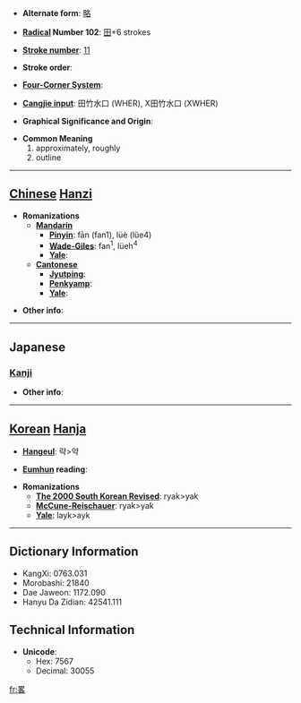 * '''Alternate form''': [[略]]

* '''[[Wiktionary:Chinese radical index| Radical]] Number 102''': [[Wiktionary:Chinese radical index 田|田]]+6 strokes

* '''[[Wiktionary:Chinese total strokes index|Stroke number]]''': [[Wiktionary:Chinese total strokes index 11|11]]

* '''Stroke order''': 

* '''[[Wiktionary:Chinese four corner index|Four-Corner System]]''': 

* '''[[Wiktionary:Chinese Cangjie index|Cangjie input]]''': 田竹水口 (WHER), X田竹水口 (XWHER)

* '''Graphical Significance and Origin''': 

* '''Common Meaning'''
*#approximately, roughly
*# outline


----

== [[Chinese]] [[Hanzi]] ==

* '''Romanizations'''
** '''[[Mandarin]]'''
*** '''[[Pinyin]]''': fān (fan1), lüè (lüe4)
*** '''[[Wade-Giles]]''': fan<sup>1</sup>, lüeh<sup>4</sup>
*** '''[[Yale]]''': 
** '''[[Cantonese]]'''
*** '''[[Jyutping]]''':
*** '''[[Penkyamp]]''': 
*** '''[[Yale]]''': 

* '''Other info''': 

----

==Japanese==
===[[Kanji]]===
{{kanji|on readings=[[りゃく]] (ryaku)|kun readings=[[おさめる]] (osameru), [[はかる]] (hakaru), [[ほぼ]] (hobo)}}

* '''Other info''':  

----

== [[Korean]] [[Hanja]] ==

* '''[[Hangeul]]''': 략>약

* '''[[Eumhun]] reading''': 

* '''Romanizations'''
** '''[[The 2000 South Korean Revised Romanization|The 2000 South Korean Revised]]''': ryak>yak
** '''[[McCune-Reischauer]]''': ryak>yak
** '''[[Yale]]''': layk>ayk

----

== Dictionary Information ==

* KangXi: 0763.031
* Morobashi: 21840
* Dae Jaweon: 1172.090
* Hanyu Da Zidian: 42541.111

== Technical Information ==

* '''Unicode''':
** Hex: 7567
** Decimal: 30055

[[fr:畧]]